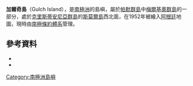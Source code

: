 {{coord|63|59|S|61|29|W|source:GNIS|display=title}}

'''加爾奇島'''（Gulch Island），是[[南極洲|南極洲]]的島嶼，屬於[[帕默群島|帕默群島]]中[[梅爾基奧群島|梅爾基奧群島]]的一部分，處於[[克里斯蒂安尼亞群島|克里斯蒂安尼亞群島]]的[[斯莫爾島|斯莫爾島]]西北面，在1952年被繪入[[阿根廷|阿根廷]]地圖，現時由[[南極條約體系|南極條約體系]]管理。

==參考資料==
*{{cite gnis | type = antarid | id = 6141| name = Gulch Island | accessdate = 2012-05-11}}
*{{usgs-gazetteer|id=6141}}

{{Antarctica-geo-stub}}
[[Category:南極洲島嶼|Category:南極洲島嶼]]